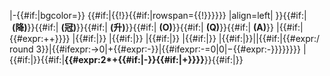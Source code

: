 |-{{#if:{{{bc|}}}|bgcolor={{{bc}}}}}
{{#if:{{{p|}}}|{{!}}{{#if:{{{rows|}}}|rowspan={{{rows}}}{{!}}}}{{{p}}}}}
|align=left|{{fb team {{{t}}} |oc={{#if:{{{tc|}}}|{{{tc}}}}} }}{{#if:{{{relegated|}}}|&nbsp;'''(降)'''}}{{#if:{{{champion|}}}|&nbsp;'''(冠)'''}}{{#if:{{{promoted|}}}|&nbsp;'''(升)'''}}{{#if:{{{playoffwinner|}}}|&nbsp;'''(O)'''}}{{#if:{{{qualified|}}}|&nbsp;'''(Q)'''}}{{#if:{{{advances|}}}|&nbsp;'''(A)'''}}
|{{#if:{{{w|}}}|{{#expr:{{{w}}}+{{{d}}}+{{{l}}}}}}}
|{{#if:{{{w|}}}|{{{w}}}}}
|{{#if:{{{d|}}}|{{{d}}}}}
|{{#if:{{{l|}}}|{{{l}}}}}
|{{#if:{{{gf|}}}|{{{gf}}}}}
|{{#if:{{{ga|}}}|{{{ga}}}}}||{{#if:{{{gavg|}}}|{{#expr:{{{gf}}}/{{{ga}}} round 3}}|{{#ifexpr:{{{gf}}}-{{{ga}}}>0|+{{#expr:{{{gf}}}-{{{ga}}}}}|{{#ifexpr:{{{gf}}}-{{{ga}}}=0|0|&minus;{{#expr:{{{ga}}}-{{{gf}}}}}}}}}}}
|{{#if:{{{pn|}}}|{{0}}}}{{#if:{{{w|}}}|'''{{#expr:2*{{{w}}}+{{{d}}}{{#if:{{{dp|}}}|-{{{dp}}}}}{{#if:{{{bp|}}}|+{{{bp}}}}}}}'''}}{{#if:{{{pn|}}}|<sup>'''{{{pn}}}'''</sup>}}<!--

--><noinclude>{{template doc}}</noinclude>